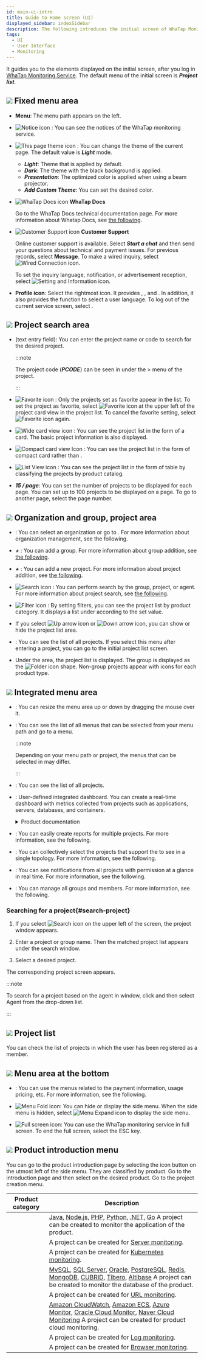 ```yaml
---
id: main-ui-intro
title: Guide to Home screen (UI)
displayed_sidebar: indexSidebar
description: The following introduces the initial screen of WhaTap Monitoring.
tags:
  - UI
  - User Interface
  - Monitoring
---
```


It guides you to the elements displayed on the initial screen, after you log in [WhaTap Monitoring Service](https://service.whatap.io). The default menu of the initial screen is **_Project list_**.

<ImgLang img='main-ui.png' desc='초기 화면' />

## ![](/img/number-01.png) Fixed menu area

-   **Menu**: The menu path appears on the left.

-   ![Notice icon](/img/ic-notice.svg) <cmdname sid="TTL06763" className="b600" />: You can see the notices of the WhaTap monitoring service.

-   ![This page theme icon](/img/ico-theme.svg) <cmdname sid="theme" className="b600" />: You can change the theme of the current page. The default value is **_Light_** mode.

    -   **_Light_**: Theme that is applied by default.
    -   **_Dark_**: The theme with the black background is applied.
    -   **_Presentation_**: The optimized color is applied when using a beam projector.
    -   **_Add Custom Theme_**: You can set the desired color.

-   ![WhaTap Docs icon](/img/ic-guide.svg) **WhaTap Docs**

    Go to the WhaTap Docs technical documentation page. For more information about Whatap Docs, see [the following](welcome-to-whatapdocs).

-   ![Customer Support icon](/img/ico-help.svg) **Customer Support**

    Online customer support is available. Select **_Start a chat_** and then send your questions about technical and payment issues. For previous records, select **Message**. To make a wired inquiry, select ![Wired Connection icon](/img/ico-tel.svg).

    To set the inquiry language, notification, or advertisement reception, select ![Setting and Information icon](/img/ico-setting.svg).

-   **Profile icon**: Select the rightmost icon. It provides <cmdname sid="manage_account_info" className="uitext" />, <cmdname sid="create_organization" className="uitext" />, and <cmdname sid="organization_management" className="uitext" />. In addition, it also provides the <cmdname sid="language" className="uitext" /> function to select a user language. To log out of the current service screen, select <cmdname sid="log_out" className="uitext" />.

## ![](/img/number-02.png) Project search area

-   <cmdname sid="placeholder_input_pcode_or_project_name" className="uitext" /> (text entry field): You can enter the project name or code to search for the desired project.

    :::note

    The project code (**_PCODE_**) can be seen in <cmdname sid="pcode" className="uitext" /> under the <cmdname sid="management" className="uitext" /> > <cmdname sid="project_management" className="uitext" /> menu of the project.

    :::

-   ![Favorite icon](/img/ico-favorite.svg) <cmdname sid="project_favorite" className="uitext" />: Only the projects set as favorite appear in the list. To set the project as favorite, select ![Favorite icon](/img/ico-favorite.svg) at the upper left of the project card view in the project list. To cancel the favorite setting, select ![Favorite icon](/img/ico-favorite-set.svg) again.

-   ![Wide card view icon](/img/ico-extend-card-view.svg) <cmdname sid="wide_card_view" className="uitext" />: You can see the project list in the form of a card. The basic project information is also displayed.

-   ![Compact card view Icon](/img/ico-reduction-view.svg) <cmdname sid="compact_card_view" className="uitext" />: You can see the project list in the form of compact card rather than <cmdname sid="wide_card_view" className="uitext" />.

-   ![List View icon](/img/ico-list-view.svg) <cmdname sid="project_list_view" className="uitext" />: You can see the project list in the form of table by classifying the projects by product catalog.

-   **_15 / page_**: You can set the number of projects to be displayed for each page. You can set up to 100 projects to be displayed on a page.  To go to another page, select the page number.

## ![](/img/number-03.png) Organization and group, project area

-   <cmdname sid="sidebar_org_selector_no_organization" className="uitext" />: You can select an organization or go to <cmdname sid="organization_management" className="uitext" />. For more information about organization management, see <Link to="project/organization">the following</Link>.

-   **_+_** <cmdname sid="BTN06697" className="uitext" />: You can add a group. For more information about group addition, see [the following](project/group).

-   **_+_** <cmdname sid="BTN06696" className="uitext" />: You can add a new project. For more information about project addition, see [the following](project/project-manage#create-project).

-   ![Search icon](/img/ico-search.svg) <cmdname sid="search" className="uitext" />: You can perform search by the group, project, or agent. For more information about project search, see [the following](#search-project).

-   ![Filter icon](/img/ico-filter.svg) <cmdname sid="project" className="uitext" /> <cmdname sid="type" className="uitext" /> <cmdname sid="filter" className="uitext" />: By setting filters, you can see the project list by product category. It displays a list under <cmdname sid="all_projects" className="uitext" /> according to the set value.

    <ImgLang img='main-project-filter.png' desc='프로젝트 목록 필터링' />

-   If you select ![Up arrow icon](/img/up-arrow.svg) or ![Down arrow icon](/img/down-arrow.svg), you can show or hide the project list area.

-   <cmdname sid="all_projects" className="uitext" />: You can see the list of all projects. If you select this menu after entering a project, you can go to the initial project list screen.

-   Under the area, the project list is displayed. The group is displayed as the ![Folder icon](/img/ico-group.svg) shape. Non-group projects appear with icons for each product type.

## ![](/img/number-04.png) Integrated menu area

-   <cmdname sid="menu" className="uitext" />: You can resize the menu area up or down by dragging the mouse over it.

-   <cmdname sid="sitemap" className="uitext" />: You can see the list of all menus that can be selected from your menu path and go to a menu.

    :::note

    Depending on your menu path or project, the menus that can be selected in <cmdname sid="sitemap" className="uitext" /> may differ.

    :::

-   <cmdname sid="project_list" className="uitext" />: You can see the list of all projects.

-   <cmdname sid="flexboard" className="uitext" />: User-defined integrated dashboard. You can create a real-time dashboard with metrics collected from projects such as applications, servers, databases, and containers.

    <details>
    <summary>Product documentation</summary>

    -   [Application Monitoring > Flex Board](java/flex-board)
    -   [Server Monitoring > Flex Board](server/flex-board)
    -   [Database Monitoring > Flex Board](mysql/flex-board)
    -   [Kubernetes Monitoring > Flex Board](kubernetes/flex-board)
    -   [Amazon ECS > Flex Board](amazon-ecs/flexboard)
    -   [Amazon CloudWatch > Flex Board](amazon-cloudwatch/flexboard)
    -   [Azure Monitor > Flex Board](azure/flexboard)
    -   [Naver Cloud Monitoring > Flex Board](ncloud/flexboard)
    -   [Oracle Cloud Monitor > Flex Board](oracle-cloud/flexboard)

    </details>

-   <cmdname sid="integrated_report" className="uitext" />: You can easily create reports for multiple projects. For more information, see <Link to="report/integrated-report">the following</Link>.

-   <cmdname sid="integrated_topology" className="uitext" />: You can collectively select the projects that support the <cmdname sid="topology" className="uitext" /> to see in a single topology. For more information, see <Link to="java/topology-type#int-topology">the following</Link>.

-   <cmdname sid="real_time_alert_list" className="uitext" />: You can see notifications from all projects with permission at a glance in real time. For more information, see <Link to="notification/rt-notification">the following</Link>.

-   <cmdname sid="management" className="uitext" />: You can manage all groups and members. For more information, see <Link to="project/integrated-manage">the following</Link>.

### Searching for a project{#search-project}

1.  If you select ![Search icon](/img/ico-search.svg) on the upper left of the screen, the project <cmdname sid="search" className="uitext" /> window appears.

    <ImgLang img='search-project.png' desc='프로젝트 검색 창' />

2.  Enter a project or group name. Then the matched project list appears under the search window. 

3.  Select a desired project.

The corresponding project screen appears.

:::note

To search for a project based on the agent in <cmdname sid="search" className="uitext" /> window, click <cmdname sid="group_or_project" className="uitext" /> and then select <span class="uitext">Agent</span> from the drop-down list.

:::

## ![](/img/number-05.png) Project list

You can check the list of projects in which the user has been registered as a member.

## ![](/img/number-06.png) Menu area at the bottom

-   <cmdname sid="my_usage" className="uitext" />: You can use the menus related to the payment information, usage pricing, etc. For more information, see <Link to="management/billing">the following</Link>.

-   ![Menu Fold icon](/img/ic-menu-fold.svg): You can hide or display the side menu. When the side menu is hidden, select ![Menu Expand icon](/img/ic-menu-expand.svg) to display the side menu.

-   ![Full screen icon](/img/ic-fullscreen.svg): You can use the WhaTap monitoring service in full screen. To end the full screen, select the ESC key.

## ![](/img/number-07.png) Product introduction menu

You can go to the product introduction page by selecting the icon button on the utmost left of the side menu. They are classified by product. Go to the introduction page and then select <cmdname sid="BTN06900" className="uitext" /> on the desired product. Go to the project creation menu.

|                            Product category                           | Description                                                                                                                                                                                                                                                                                                                                                                                                      |
| :-------------------------------------------------------------------: | ---------------------------------------------------------------------------------------------------------------------------------------------------------------------------------------------------------------------------------------------------------------------------------------------------------------------------------------------------------------------------------------------------------------- |
| <LinkImage img='shortcut-application.svg' className='shortcutIcon' /> | [Java](/java/introduction), [Node.js](/nodejs/introduction), [PHP](/php/introduction), [Python](/python/introduction), [.NET](/dotnet/introduction), [Go](/golang/introduction) A project can be created to monitor the application of the product.                                                                                                                                                              |
|    <LinkImage img='shortcut-server.svg' className='shortcutIcon' />   | A project can be created for [Server monitoring](/server/introduction).                                                                                                                                                                                                                                                                                                                                          |
|    <LinkImage img='shortcut-kuber.svg' className='shortcutIcon' />    | A project can be created for [Kubernetes monitoring](/kubernetes/introduction).                                                                                                                                                                                                                                                                                                                                  |
|   <LinkImage img='shortcut-database.svg' className='shortcutIcon' />  | [MySQL](/mysql/monitoring-intro), [SQL Server](/mssql/monitoring-intro), [Oracle](/oracle/monitoring-intro), [PostgreSQL](/postgresql/monitoring-intro), [Redis](/redis/monitoring-intro), [MongoDB](/mongodb/monitoring-intro), [CUBRID](/cubrid/monitoring-intro), [Tibero](/tibero/monitoring-intro), [Altibase](/altibase/monitoring-intro) A project can be created to monitor the database of the product. |
|     <LinkImage img='shortcut-url.svg' className='shortcutIcon' />     | A project can be created for [URL monitoring](/url/url-intro).                                                                                                                                                                                                                                                                                                                                                   |
|    <LinkImage img='shortcut-cloud.svg' className='shortcutIcon' />    | [Amazon CloudWatch](/amazon-cloudwatch/install-agent), [Amazon ECS](/amazon-ecs/introduction), [Azure Monitor](/azure/install-agent), [Oracle Cloud Monitor](/oracle-cloud/install-agent), [Naver Cloud Monitoring](/ncloud/install-agent) A project can be created for product cloud monitoring.                                                                                                                |
|     <LinkImage img='shortcut-log.svg' className='shortcutIcon' />     | A project can be created for [Log monitoring](/log/introduction).                                                                                                                                                                                                                                                                                                                                                |
|   <LinkImage img='shortcut-browser.svg' className='shortcutIcon' />   | A project can be created for [Browser monitoring](/log/introduction).                                                                                                                                                                                                                                                                                                                                            |
